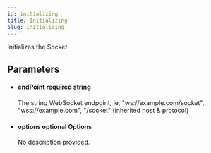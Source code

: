 ```yaml
---
id: initializing
title: Initializing
slug: initializing
---
```



Initializes the Socket



## Parameters


<ul className="method-list-group">
  
<li className="method-list-item">
  <h4 className="method-list-item-label">
    <span className="method-list-item-label-name">
      endPoint
    </span>
    <span className="method-list-item-label-badge required">
      required
    </span>
    <span className="method-list-item-validation">
      string
    </span>
  </h4>
  <div class="method-list-item-description">

The string WebSocket endpoint, ie, "ws://example.com/socket", "wss://example.com", "/socket" (inherited host & protocol)
  
  </div>
  
</li>


<li className="method-list-item">
  <h4 className="method-list-item-label">
    <span className="method-list-item-label-name">
      options
    </span>
    <span className="method-list-item-label-badge false">
      optional
    </span>
    <span className="method-list-item-validation">
      Options
    </span>
  </h4>
  <div class="method-list-item-description">

No description provided. 
  
  </div>
  
</li>

</ul>